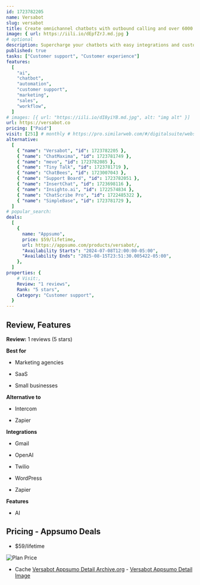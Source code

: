 ```yaml
---
id: 1723782205
name: Versabot
slug: versabot
title: Create omnichannel chatbots with outbound calling and over 6000 plugin options
image: { url: https://iili.io/dEpfZrJ.md.jpg }
# optional
description: Supercharge your chatbots with easy integrations and custom pluginsStreamline customer interactions with powerful automations and voice bots
published: true
tasks: ["Customer support", "Customer experience"]
features:
  [
    "ai",
    "chatbot",
    "automation",
    "customer support",
    "marketing",
    "sales",
    "workflow",
  ]
# images: [{ url: "https://iili.io/dI8yiYB.md.jpg", alt: "img alt" }]
url: https://versabot.co
pricing: ["Paid"]
visit: [251] # monthly # https://pro.similarweb.com/#/digitalsuite/websiteanalysis/home
alternative:
  [
    { "name": "Versabot", "id": 1723782205 },
    { "name": "ChatMaxima", "id": 1723781749 },
    { "name": "mevo", "id": 1723782085 },
    { "name": "Tiny Talk", "id": 1723781719 },
    { "name": "ChatBees", "id": 1723007043 },
    { "name": "Support Board", "id": 1723782051 },
    { "name": "InsertChat", "id": 1723698116 },
    { "name": "Insighto.ai", "id": 1722574834 },
    { "name": "ChatScribe Pro", "id": 1722485322 },
    { "name": "SimpleBase", "id": 1723781729 },
  ]
# popular_search:
deals:
  [
    {
      name: "Appsumo",
      price: $59/lifetime,
      url: https://appsumo.com/products/versabot/,
      "Availability Starts": "2024-07-08T12:00:00-05:00",
      "Availability Ends": "2025-08-15T23:51:30.005422-05:00",
    },
  ]
properties: {
    # Visit:,
    Review: "1 reviews",
    Rank: "5 stars",
    Category: "Customer support",
  }
---
```


## Review, Features

**Review:** 1 reviews (5 stars)

**Best for**

- Marketing agencies

- SaaS

- Small businesses

**Alternative to**

- Intercom

- Zapier

**Integrations**

- Gmail

- OpenAI

- Twilio

- WordPress

- Zapier

**Features**

- AI

## Pricing - Appsumo Deals

- $59/lifetime

<Img src="https://iili.io/dEpXn0F.png" alt="Plan Price" />

- Cache [Versabot Appsumo Detail Archive.org](https://web.archive.org/web/*/https://appsumo.com/products/versabot/) - [Versabot Appsumo Detail Image](https://iili.io/dEpXGef.png)
